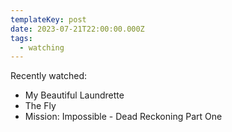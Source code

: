 ```yaml
---
templateKey: post
date: 2023-07-21T22:00:00.000Z
tags:
  - watching
---
```

Recently watched:

* My Beautiful Laundrette
* The Fly
* Mission: Impossible - Dead Reckoning Part One